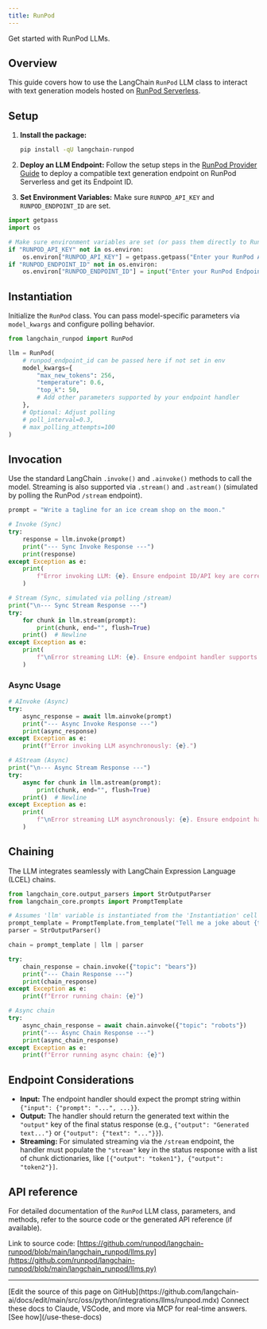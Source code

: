 ```yaml
---
title: RunPod
---
```


Get started with RunPod LLMs.

## Overview

This guide covers how to use the LangChain `RunPod` LLM class to interact with text generation models hosted on [RunPod Serverless](https://www.runpod.io/serverless-gpu).

## Setup

1. **Install the package:**

   ```bash
   pip install -qU langchain-runpod
   ```

2. **Deploy an LLM Endpoint:** Follow the setup steps in the [RunPod Provider Guide](/oss/python/integrations/providers/runpod#setup) to deploy a compatible text generation endpoint on RunPod Serverless and get its Endpoint ID.
3. **Set Environment Variables:** Make sure `RUNPOD_API_KEY` and `RUNPOD_ENDPOINT_ID` are set.

```python
import getpass
import os

# Make sure environment variables are set (or pass them directly to RunPod)
if "RUNPOD_API_KEY" not in os.environ:
    os.environ["RUNPOD_API_KEY"] = getpass.getpass("Enter your RunPod API Key: ")
if "RUNPOD_ENDPOINT_ID" not in os.environ:
    os.environ["RUNPOD_ENDPOINT_ID"] = input("Enter your RunPod Endpoint ID: ")
```

## Instantiation

Initialize the `RunPod` class. You can pass model-specific parameters via `model_kwargs` and configure polling behavior.

```python
from langchain_runpod import RunPod

llm = RunPod(
    # runpod_endpoint_id can be passed here if not set in env
    model_kwargs={
        "max_new_tokens": 256,
        "temperature": 0.6,
        "top_k": 50,
        # Add other parameters supported by your endpoint handler
    },
    # Optional: Adjust polling
    # poll_interval=0.3,
    # max_polling_attempts=100
)
```

## Invocation

Use the standard LangChain `.invoke()` and `.ainvoke()` methods to call the model. Streaming is also supported via `.stream()` and `.astream()` (simulated by polling the RunPod `/stream` endpoint).

```python
prompt = "Write a tagline for an ice cream shop on the moon."

# Invoke (Sync)
try:
    response = llm.invoke(prompt)
    print("--- Sync Invoke Response ---")
    print(response)
except Exception as e:
    print(
        f"Error invoking LLM: {e}. Ensure endpoint ID/API key are correct and endpoint is active/compatible."
    )
```

```python
# Stream (Sync, simulated via polling /stream)
print("\n--- Sync Stream Response ---")
try:
    for chunk in llm.stream(prompt):
        print(chunk, end="", flush=True)
    print()  # Newline
except Exception as e:
    print(
        f"\nError streaming LLM: {e}. Ensure endpoint handler supports streaming output format."
    )
```

### Async Usage

```python
# AInvoke (Async)
try:
    async_response = await llm.ainvoke(prompt)
    print("--- Async Invoke Response ---")
    print(async_response)
except Exception as e:
    print(f"Error invoking LLM asynchronously: {e}.")
```

```python
# AStream (Async)
print("\n--- Async Stream Response ---")
try:
    async for chunk in llm.astream(prompt):
        print(chunk, end="", flush=True)
    print()  # Newline
except Exception as e:
    print(
        f"\nError streaming LLM asynchronously: {e}. Ensure endpoint handler supports streaming output format."
    )
```

## Chaining

The LLM integrates seamlessly with LangChain Expression Language (LCEL) chains.

```python
from langchain_core.output_parsers import StrOutputParser
from langchain_core.prompts import PromptTemplate

# Assumes 'llm' variable is instantiated from the 'Instantiation' cell
prompt_template = PromptTemplate.from_template("Tell me a joke about {topic}")
parser = StrOutputParser()

chain = prompt_template | llm | parser

try:
    chain_response = chain.invoke({"topic": "bears"})
    print("--- Chain Response ---")
    print(chain_response)
except Exception as e:
    print(f"Error running chain: {e}")

# Async chain
try:
    async_chain_response = await chain.ainvoke({"topic": "robots"})
    print("--- Async Chain Response ---")
    print(async_chain_response)
except Exception as e:
    print(f"Error running async chain: {e}")
```

## Endpoint Considerations

- **Input:** The endpoint handler should expect the prompt string within `{"input": {"prompt": "...", ...}}`.
- **Output:** The handler should return the generated text within the `"output"` key of the final status response (e.g., `{"output": "Generated text..."}` or `{"output": {"text": "..."}}`).
- **Streaming:** For simulated streaming via the `/stream` endpoint, the handler must populate the `"stream"` key in the status response with a list of chunk dictionaries, like `[{"output": "token1"}, {"output": "token2"}]`.

## API reference

For detailed documentation of the `RunPod` LLM class, parameters, and methods, refer to the source code or the generated API reference (if available).

Link to source code: [https://github.com/runpod/langchain-runpod/blob/main/langchain_runpod/llms.py](https://github.com/runpod/langchain-runpod/blob/main/langchain_runpod/llms.py)

---

<Callout icon="pen-to-square" iconType="regular">
    [Edit the source of this page on GitHub](https://github.com/langchain-ai/docs/edit/main/src/oss/python/integrations/llms/runpod.mdx)
</Callout>
<Tip icon="terminal" iconType="regular">
    Connect these docs to Claude, VSCode, and more via MCP for    real-time answers. [See how](/use-these-docs)
</Tip>
